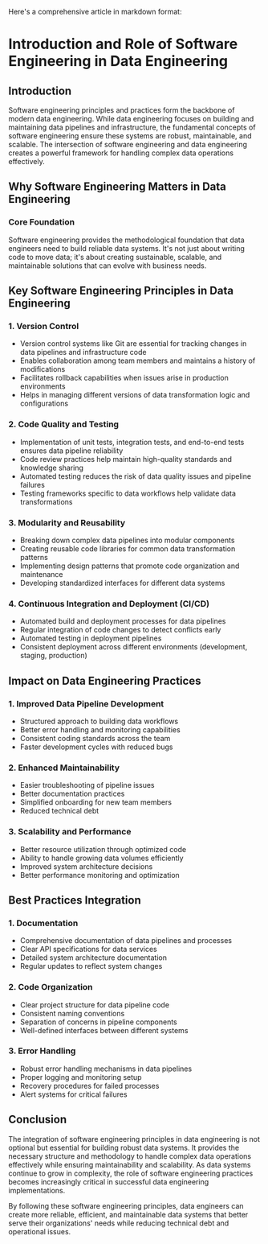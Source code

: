 Here's a comprehensive article in markdown format:

# Introduction and Role of Software Engineering in Data Engineering

## Introduction

Software engineering principles and practices form the backbone of modern data engineering. While data engineering focuses on building and maintaining data pipelines and infrastructure, the fundamental concepts of software engineering ensure these systems are robust, maintainable, and scalable. The intersection of software engineering and data engineering creates a powerful framework for handling complex data operations effectively.

## Why Software Engineering Matters in Data Engineering

### Core Foundation
Software engineering provides the methodological foundation that data engineers need to build reliable data systems. It's not just about writing code to move data; it's about creating sustainable, scalable, and maintainable solutions that can evolve with business needs.

## Key Software Engineering Principles in Data Engineering

### 1. Version Control
* Version control systems like Git are essential for tracking changes in data pipelines and infrastructure code
* Enables collaboration among team members and maintains a history of modifications
* Facilitates rollback capabilities when issues arise in production environments
* Helps in managing different versions of data transformation logic and configurations

### 2. Code Quality and Testing
* Implementation of unit tests, integration tests, and end-to-end tests ensures data pipeline reliability
* Code review practices help maintain high-quality standards and knowledge sharing
* Automated testing reduces the risk of data quality issues and pipeline failures
* Testing frameworks specific to data workflows help validate data transformations

### 3. Modularity and Reusability
* Breaking down complex data pipelines into modular components
* Creating reusable code libraries for common data transformation patterns
* Implementing design patterns that promote code organization and maintenance
* Developing standardized interfaces for different data systems

### 4. Continuous Integration and Deployment (CI/CD)
* Automated build and deployment processes for data pipelines
* Regular integration of code changes to detect conflicts early
* Automated testing in deployment pipelines
* Consistent deployment across different environments (development, staging, production)

## Impact on Data Engineering Practices

### 1. Improved Data Pipeline Development
* Structured approach to building data workflows
* Better error handling and monitoring capabilities
* Consistent coding standards across the team
* Faster development cycles with reduced bugs

### 2. Enhanced Maintainability
* Easier troubleshooting of pipeline issues
* Better documentation practices
* Simplified onboarding for new team members
* Reduced technical debt

### 3. Scalability and Performance
* Better resource utilization through optimized code
* Ability to handle growing data volumes efficiently
* Improved system architecture decisions
* Better performance monitoring and optimization

## Best Practices Integration

### 1. Documentation
* Comprehensive documentation of data pipelines and processes
* Clear API specifications for data services
* Detailed system architecture documentation
* Regular updates to reflect system changes

### 2. Code Organization
* Clear project structure for data pipeline code
* Consistent naming conventions
* Separation of concerns in pipeline components
* Well-defined interfaces between different systems

### 3. Error Handling
* Robust error handling mechanisms in data pipelines
* Proper logging and monitoring setup
* Recovery procedures for failed processes
* Alert systems for critical failures

## Conclusion

The integration of software engineering principles in data engineering is not optional but essential for building robust data systems. It provides the necessary structure and methodology to handle complex data operations effectively while ensuring maintainability and scalability. As data systems continue to grow in complexity, the role of software engineering practices becomes increasingly critical in successful data engineering implementations.

By following these software engineering principles, data engineers can create more reliable, efficient, and maintainable data systems that better serve their organizations' needs while reducing technical debt and operational issues.